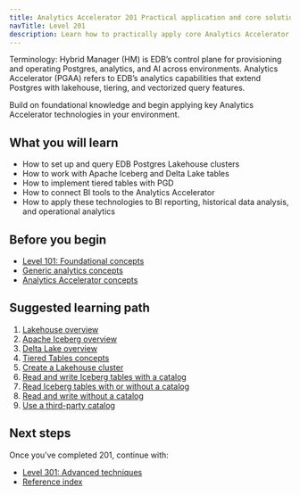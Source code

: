 ```yaml
---
title: Analytics Accelerator 201 Practical application and core solutions
navTitle: Level 201
description: Learn how to practically apply core Analytics Accelerator technologies and use cases.
---
```



Terminology: Hybrid Manager (HM) is EDB’s control plane for provisioning and operating Postgres, analytics, and AI across environments. Analytics Accelerator (PGAA) refers to EDB’s analytics capabilities that extend Postgres with lakehouse, tiering, and vectorized query features.

Build on foundational knowledge and begin applying key Analytics Accelerator technologies in your environment.

## What you will learn

- How to set up and query EDB Postgres Lakehouse clusters
- How to work with Apache Iceberg and Delta Lake tables
- How to implement tiered tables with PGD
- How to connect BI tools to the Analytics Accelerator
- How to apply these technologies to BI reporting, historical data analysis, and operational analytics

## Before you begin

- [Level 101: Foundational concepts](/edb-postgres-ai/1.3/analytics/101)
- [Generic analytics concepts](/edb-postgres-ai/1.3/analytics/generic-concepts)
- [Analytics Accelerator concepts](/edb-postgres-ai/1.3/analytics/analytics-concepts)

## Suggested learning path

1. [Lakehouse overview](/edb-postgres-ai/1.3/analytics/lakehouse)
2. [Apache Iceberg overview](/edb-postgres-ai/1.3/analytics/iceberg)
3. [Delta Lake overview](/edb-postgres-ai/1.3/analytics/delta_lake)
4. [Tiered Tables concepts](/edb-postgres-ai/1.3/analytics/tiered_tables)
5. [Create a Lakehouse cluster](/edb-postgres-ai/1.3/analytics/create-lakehouse-cluster)
6. [Read and write Iceberg tables with a catalog](/edb-postgres-ai/1.3/analytics/how-to-iceberg-reads-writes-with-catalog)
7. [Read Iceberg tables with or without a catalog](/edb-postgres-ai/1.3/analytics/how-to-lakehouse-read-with-without-catalog)
8. [Read and write without a catalog](/edb-postgres-ai/1.3/analytics/how-to-read-write-without-catalog)
9. [Use a third-party catalog](/edb-postgres-ai/1.3/analytics/how-to-third-party-catalog)

## Next steps

Once you’ve completed 201, continue with:

- [Level 301: Advanced techniques](/edb-postgres-ai/1.3/analytics/301)
- [Reference index](/edb-postgres-ai/1.3/analytics/reference/)
